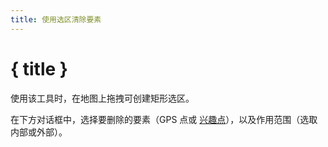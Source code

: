 ```yaml
---
title: 使用选区清除要素
---
```


<script>
</script>

# <SquareDashedMousePointer size="24" class="inline-block" style="margin-bottom: 5px" /> { title }

使用该工具时，在地图上拖拽可创建矩形选区。

在下方对话框中，选择要删除的要素（GPS 点或 [兴趣点](../gpx)），以及作用范围（选取内部或外部）。

<div class="flex flex-row justify-center">
    <Clean class="text-foreground p-3 border rounded-md shadow-lg" />
</div>
